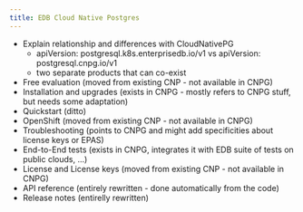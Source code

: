 ```yaml
---
title: EDB Cloud Native Postgres
---
```


- Explain relationship and differences with CloudNativePG
    - apiVersion: postgresql.k8s.enterprisedb.io/v1 vs apiVersion: postgresql.cnpg.io/v1
    - two separate products that can co-exist
- Free evaluation (moved from existing CNP - not available in CNPG)
- Installation and upgrades (exists in CNPG - mostly refers to CNPG stuff, but needs some adaptation)
- Quickstart (ditto)
- OpenShift (moved from existing CNP - not available in CNPG)
- Troubleshooting (points to CNPG and might add specificities about license keys or EPAS)
- End-to-End tests (exists in CNPG, integrates it with EDB suite of tests on public clouds, ...)
- License and License keys (moved from existing CNP - not available in CNPG)
- API reference (entirely rewritten - done automatically from the code)
- Release notes (entirelly rewritten)
